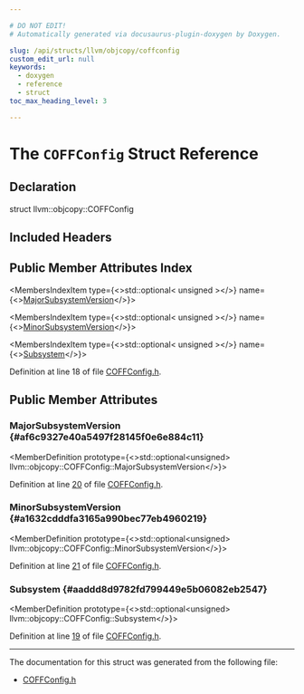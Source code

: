 ```yaml
---

# DO NOT EDIT!
# Automatically generated via docusaurus-plugin-doxygen by Doxygen.

slug: /api/structs/llvm/objcopy/coffconfig
custom_edit_url: null
keywords:
  - doxygen
  - reference
  - struct
toc_max_heading_level: 3

---
```





# The `COFFConfig` Struct Reference

<DoxygenPage pluginConfig={pluginConfig}>



## Declaration

<CodeBlock>struct llvm::objcopy::COFFConfig</CodeBlock>

## Included Headers

<IncludesList>
<IncludesListItem
  filePath="llvm/ObjCopy/COFF/COFFConfig.h"
  permalink="/docs/api/files/include/include/llvm/include/llvm/objcopy/include/llvm/objcopy/coff/coffconfig-h"
  isLocal="true" />
</IncludesList>

## Public Member Attributes Index

<MembersIndex>

<MembersIndexItem
  type={<>std::optional&lt; unsigned &gt;</>}
  name={<><a href="#af6c9327e40a5497f28145f0e6e884c11">MajorSubsystemVersion</a></>}>
</MembersIndexItem>

<MembersIndexItem
  type={<>std::optional&lt; unsigned &gt;</>}
  name={<><a href="#a1632cdddfa3165a990bec77eb4960219">MinorSubsystemVersion</a></>}>
</MembersIndexItem>

<MembersIndexItem
  type={<>std::optional&lt; unsigned &gt;</>}
  name={<><a href="#aaddd8d9782fd799449e5b06082eb2547">Subsystem</a></>}>
</MembersIndexItem>

</MembersIndex>


Definition at line 18 of file <a href="/docs/api/files/include/include/llvm/include/llvm/objcopy/include/llvm/objcopy/coff/coffconfig-h">COFFConfig.h</a>.

<SectionDefinition>

## Public Member Attributes

### MajorSubsystemVersion {#af6c9327e40a5497f28145f0e6e884c11}

<MemberDefinition
  prototype={<>std::optional&lt;unsigned&gt; llvm::objcopy::COFFConfig::MajorSubsystemVersion</>}>

Definition at line <a href="/docs/api/files/include/include/llvm/include/llvm/objcopy/include/llvm/objcopy/coff/coffconfig-h/#l00020">20</a> of file <a href="/docs/api/files/include/include/llvm/include/llvm/objcopy/include/llvm/objcopy/coff/coffconfig-h">COFFConfig.h</a>.
</MemberDefinition>

### MinorSubsystemVersion {#a1632cdddfa3165a990bec77eb4960219}

<MemberDefinition
  prototype={<>std::optional&lt;unsigned&gt; llvm::objcopy::COFFConfig::MinorSubsystemVersion</>}>

Definition at line <a href="/docs/api/files/include/include/llvm/include/llvm/objcopy/include/llvm/objcopy/coff/coffconfig-h/#l00021">21</a> of file <a href="/docs/api/files/include/include/llvm/include/llvm/objcopy/include/llvm/objcopy/coff/coffconfig-h">COFFConfig.h</a>.
</MemberDefinition>

### Subsystem {#aaddd8d9782fd799449e5b06082eb2547}

<MemberDefinition
  prototype={<>std::optional&lt;unsigned&gt; llvm::objcopy::COFFConfig::Subsystem</>}>

Definition at line <a href="/docs/api/files/include/include/llvm/include/llvm/objcopy/include/llvm/objcopy/coff/coffconfig-h/#l00019">19</a> of file <a href="/docs/api/files/include/include/llvm/include/llvm/objcopy/include/llvm/objcopy/coff/coffconfig-h">COFFConfig.h</a>.
</MemberDefinition>

</SectionDefinition>

<hr/>

The documentation for this struct was generated from the following file:

<ul>
<li><a href="/docs/api/files/include/include/llvm/include/llvm/objcopy/include/llvm/objcopy/coff/coffconfig-h">COFFConfig.h</a></li>
</ul>

</DoxygenPage>
